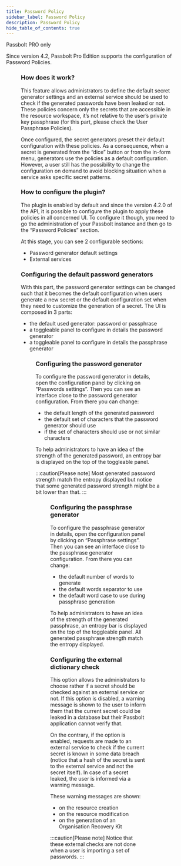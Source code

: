 ```yaml
---
title: Password Policy
sidebar_label: Password Policy
description: Password Policy
hide_table_of_contents: true
---
```



<Chips link="https://www.passbolt.com/pricing/pro" isUnderMainTitle={true}>Passbolt PRO only</Chips>

Since version 4.2, Passbolt Pro Edition supports the configuration of Password Policies.

<Figure
  src={
    '/img/help/2023/09/password-policies-administration.png'
  }
  caption="fig. Password Policies administration"
  alt="Password Policies administration"
/>

### How does it work?
This feature allows administrators to define the default secret generator settings and an external service should be used
to check if the generated passwords have been leaked or not. These policies concern only the secrets that are accessible
in the resource workspace, it’s not relative to the user’s private key passphrase
(for this part, please check the User Passphrase Policies).

Once configured, the secret generators preset their default configuration with these policies. As a consequence,
when a secret is generated from the “dice” button or from the in-form menu, generators use the policies as a default
configuration. However, a user still has the possibility to change the configuration on demand to avoid blocking
situation when a service asks specific secret patterns.

### How to configure the plugin?
The plugin is enabled by default and since the version 4.2.0 of the API, it is possible to configure the plugin to apply
these policies in all concerned UI. To configure it though, you need to go the administration of your Passbolt instance and
then go to the “Password Policies” section.

At this stage, you can see 2 configurable sections:

* Password generator default settings
* External services

### Configuring the default password generators

With this part, the password generator settings can be changed such that it becomes the default configuration when
users generate a new secret or the default configuration set when they need to customize the generation of a secret. The UI is composed in 3 parts:

* the default used generator: password or passphrase
* a toggleable panel to configure in details the password generator
* a toggleable panel to configure in details the passphrase generator

<Figure
  src={
    '/img/help/2023/09/password-generator-settings.png'
  }
  caption="fig. Default password generator settings"
  alt="Default password generator settings"
/>

### Configuring the password generator
To configure the password generator in details, open the configuration panel by clicking on “Passwords settings”.
Then you can see an interface close to the password generator configuration. From there you can change:

* the default length of the generated password
* the default set of characters that the password generator should use
* if the set of characters should use or not similar characters

To help administrators to have an idea of the strength of the generated password, an entropy bar is displayed on the top
of the toggleable panel.

:::caution[Please note]
Most generated password strength match the entropy displayed but notice that some generated password strength might be
a bit lower than that.
:::

<Figure
  src={
    '/img/help/2023/09/passphrase-generator-settings.png'
  }
  caption="fig. Default passphrase generator settings"
  alt="Default passphrase generator settings"
/>

### Configuring the passphrase generator
To configure the passphrase generator in details, open the configuration panel by clicking on “Passphrase settings”.
Then you can see an interface close to the passphrase generator configuration. From there you can change:

* the default number of words to generate
* the default words separator to use
* the default word case to use during passphrase generation

To help administrators to have an idea of the strength of the generated passphrase, an entropy bar is displayed on the
top of the toggleable panel. All generated passphrase strength match the entropy displayed.

### Configuring the external dictionary check

This option allows the administrators to choose rather if a secret should be checked against an external service or not.
If this option is disabled, a warning message is shown to the user to inform them that the current secret could be leaked
in a database but their Passbolt application cannot verify that.

On the contrary, if the option is enabled, requests are made to an external service to check if the current secret is
known in some data breach (notice that a hash of the secret is sent to the external service and not the secret itself).
In case of a secret leaked, the user is informed via a warning message.

These warning messages are shown:

* on the resource creation
* on the resource modification
* on the generation of an Organisation Recovery Kit

:::caution[Please note]
Notice that these external checks are not done when a user is importing a set of passwords.
:::
